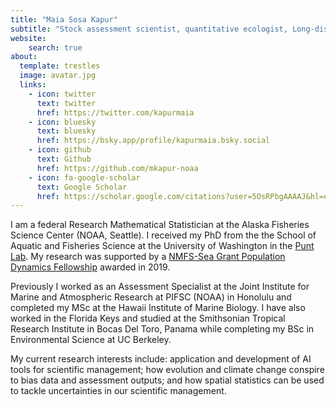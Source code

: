 ```yaml
---
title: "Maia Sosa Kapur"
subtitle: "Stock assessment scientist, quantitative ecologist, Long-distance runner"
website: 
    search: true
about:
  template: trestles
  image: avatar.jpg
  links:
    - icon: twitter
      text: twitter
      href: https://twitter.com/kapurmaia
    - icon: bluesky
      text: bluesky
      href: https://bsky.app/profile/kapurmaia.bsky.social
    - icon: github
      text: Github
      href: https://github.com/mkapur-noaa
    - icon: fa-google-scholar
      text: Google Scholar
      href: https://scholar.google.com/citations?user=5OsRPbgAAAAJ&hl=en
---
```


I am a federal Research Mathematical Statistician at the Alaska Fisheries Science Center (NOAA, Seattle). I received my PhD from the the School of Aquatic and Fisheries Science at the University of Washington in the [Punt Lab](http://puntlab.washington.edu/maia-kapur/). My research was supported by a [NMFS-Sea Grant Population Dynamics Fellowship](https://seagrant.noaa.gov/News/Article/ArtMID/1660/ArticleID/2750/NOAA-Sea-Grant-and-Fisheries-announce-2019-Ecosystem-and-Population-Dynamics-Fellows) awarded in 2019.

Previously I worked as an Assessment Specialist at the Joint Institute for Marine and Atmospheric Research at PIFSC (NOAA) in Honolulu and completed my MSc at the Hawaii Institute of Marine Biology. I have also worked in the Florida Keys and studied at the Smithsonian Tropical Research Institute in Bocas Del Toro, Panama while completing my BSc in Environmental Science at UC Berkeley.

My current research interests include: application and development of AI tools for scientific management; how evolution and climate change conspire to bias data and assessment outputs; and how spatial statistics can be used to tackle uncertainties in our scientific management.
